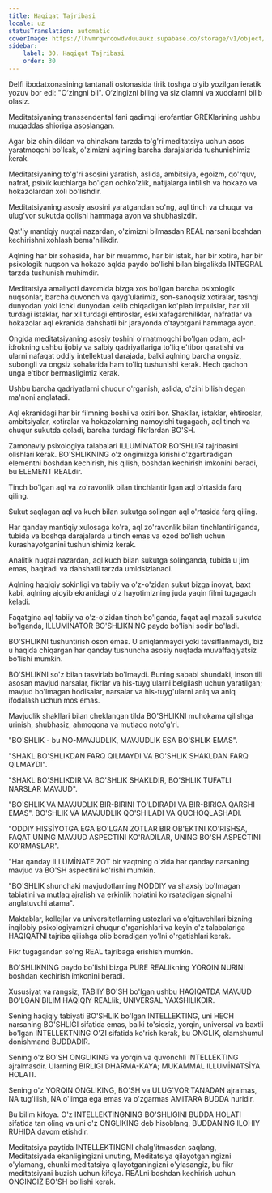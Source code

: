 ```yaml
---
title: Haqiqat Tajribasi
locale: uz
statusTranslation: automatic
coverImage: https://lhvmrqwrcowdvduuaukz.supabase.co/storage/v1/object/public/strapi-uploads/small_cover-educacion-fundamental.webp-2d51a7828a2b1309555be27f7e2a61a0.webp
sidebar:
    label: 30. Haqiqat Tajribasi
    order: 30
---
```

Delfi ibodatxonasining tantanali ostonasida tirik toshga oʻyib yozilgan ieratik yozuv bor edi: "Oʻzingni bil". Oʻzingizni biling va siz olamni va xudolarni bilib olasiz.

Meditatsiyaning transsendental fani qadimgi ierofantlar GREKlarining ushbu muqaddas shioriga asoslangan.

Agar biz chin dildan va chinakam tarzda to'g'ri meditatsiya uchun asos yaratmoqchi bo'lsak, o'zimizni aqlning barcha darajalarida tushunishimiz kerak.

Meditatsiyaning to'g'ri asosini yaratish, aslida, ambitsiya, egoizm, qo'rquv, nafrat, psixik kuchlarga bo'lgan ochko'zlik, natijalarga intilish va hokazo va hokazolardan xoli bo'lishdir.

Meditatsiyaning asosiy asosini yaratgandan so'ng, aql tinch va chuqur va ulug'vor sukutda qolishi hammaga ayon va shubhasizdir.

Qat'iy mantiqiy nuqtai nazardan, o'zimizni bilmasdan REAL narsani boshdan kechirishni xohlash bema'nilikdir.

Aqlning har bir sohasida, har bir muammo, har bir istak, har bir xotira, har bir psixologik nuqson va hokazo aqlda paydo bo'lishi bilan birgalikda INTEGRAL tarzda tushunish muhimdir.

Meditatsiya amaliyoti davomida bizga xos bo'lgan barcha psixologik nuqsonlar, barcha quvonch va qayg'ularimiz, son-sanoqsiz xotiralar, tashqi dunyodan yoki ichki dunyodan kelib chiqadigan ko'plab impulslar, har xil turdagi istaklar, har xil turdagi ehtiroslar, eski xafagarchiliklar, nafratlar va hokazolar aql ekranida dahshatli bir jarayonda o'tayotgani hammaga ayon.

Ongida meditatsiyaning asosiy toshini o'rnatmoqchi bo'lgan odam, aql-idrokning ushbu ijobiy va salbiy qadriyatlariga to'liq e'tibor qaratishi va ularni nafaqat oddiy intellektual darajada, balki aqlning barcha ongsiz, subongli va ongsiz sohalarida ham to'liq tushunishi kerak. Hech qachon unga e'tibor bermasligimiz kerak.

Ushbu barcha qadriyatlarni chuqur o'rganish, aslida, o'zini bilish degan ma'noni anglatadi.

Aql ekranidagi har bir filmning boshi va oxiri bor. Shakllar, istaklar, ehtiroslar, ambitsiyalar, xotiralar va hokazolarning namoyishi tugagach, aql tinch va chuqur sukutda qoladi, barcha turdagi fikrlardan BO'SH.

Zamonaviy psixologiya talabalari ILLUMİNATOR BO'SHLIGI tajribasini olishlari kerak. BO'SHLIKNING o'z ongimizga kirishi o'zgartiradigan elementni boshdan kechirish, his qilish, boshdan kechirish imkonini beradi, bu ELEMENT REALdir.

Tinch bo'lgan aql va zo'ravonlik bilan tinchlantirilgan aql o'rtasida farq qiling.

Sukut saqlagan aql va kuch bilan sukutga solingan aql o'rtasida farq qiling.

Har qanday mantiqiy xulosaga ko'ra, aql zo'ravonlik bilan tinchlantirilganda, tubida va boshqa darajalarda u tinch emas va ozod bo'lish uchun kurashayotganini tushunishimiz kerak.

Analitik nuqtai nazardan, aql kuch bilan sukutga solinganda, tubida u jim emas, baqiradi va dahshatli tarzda umidsizlanadi.

Aqlning haqiqiy sokinligi va tabiiy va o'z-o'zidan sukut bizga inoyat, baxt kabi, aqlning ajoyib ekranidagi o'z hayotimizning juda yaqin filmi tugagach keladi.

Faqatgina aql tabiiy va o'z-o'zidan tinch bo'lganda, faqat aql mazali sukutda bo'lganda, ILLUMİNATOR BO'SHLIKNING paydo bo'lishi sodir bo'ladi.

BO'SHLIKNI tushuntirish oson emas. U aniqlanmaydi yoki tavsiflanmaydi, biz u haqida chiqargan har qanday tushuncha asosiy nuqtada muvaffaqiyatsiz bo'lishi mumkin.

BO'SHLIKNI so'z bilan tasvirlab bo'lmaydi. Buning sababi shundaki, inson tili asosan mavjud narsalar, fikrlar va his-tuyg'ularni belgilash uchun yaratilgan; mavjud bo'lmagan hodisalar, narsalar va his-tuyg'ularni aniq va aniq ifodalash uchun mos emas.

Mavjudlik shakllari bilan cheklangan tilda BO'SHLIKNI muhokama qilishga urinish, shubhasiz, ahmoqona va mutlaqo noto'g'ri.

"BO'SHLIK - bu NO-MAVJUDLIK, MAVJUDLIK ESA BO'SHLIK EMAS".

"SHAKL BO'SHLIKDAN FARQ QILMAYDI VA BO'SHLIK SHAKLDAN FARQ QILMAYDI".

"SHAKL BO'SHLIKDIR VA BO'SHLIK SHAKLDIR, BO'SHLIK TUFATLI NARSLAR MAVJUD".

"BO'SHLIK VA MAVJUDLIK BIR-BIRINI TO'LDIRADI VA BIR-BIRIGA QARSHI EMAS". BO'SHLIK VA MAVJUDLIK QO'SHILADI VA QUCHOQLASHADI.

"ODDIY HISSİYOTGA EGA BO'LGAN ZOTLAR BIR OB'EKTNI KO'RISHSA, FAQAT UNING MAVJUD ASPECTINI KO'RADILAR, UNING BO'SH ASPECTINI KO'RMASLAR".

"Har qanday ILLUMİNATE ZOT bir vaqtning o'zida har qanday narsaning mavjud va BO'SH aspectini ko'rishi mumkin.

"BO'SHLIK shunchaki mavjudotlarning NODDIY va shaxsiy bo'lmagan tabiatini va mutlaq ajralish va erkinlik holatini ko'rsatadigan signalni anglatuvchi atama".

Maktablar, kollejlar va universitetlarning ustozlari va o'qituvchilari bizning inqilobiy psixologiyamizni chuqur o'rganishlari va keyin o'z talabalariga HAQIQATNI tajriba qilishga olib boradigan yo'lni o'rgatishlari kerak.

Fikr tugagandan so'ng REAL tajribaga erishish mumkin.

BO'SHLIKNING paydo bo'lishi bizga PURE REALlikning YORQIN NURINI boshdan kechirish imkonini beradi.

Xususiyat va rangsiz, TABIIY BO'SH bo'lgan ushbu HAQIQATDA MAVJUD BO'LGAN BILIM HAQIQIY REALlik, UNIVERSAL YAXSHILIKDIR.

Sening haqiqiy tabiyati BO'SHLIK bo'lgan INTELLEKTING, uni HECH narsaning BO'SHLIGI sifatida emas, balki to'siqsiz, yorqin, universal va baxtli bo'lgan INTELLEKTNING O'ZI sifatida ko'rish kerak, bu ONGLIK, olamshumul donishmand BUDDADIR.

Sening o'z BO'SH ONGLIKING va yorqin va quvonchli INTELLEKTING ajralmasdir. Ularning BIRLIGI DHARMA-KAYA; MUKAMMAL ILLUMİNATSİYA HOLATI.

Sening o'z YORQIN ONGLIKING, BO'SH va ULUG'VOR TANADAN ajralmas, NA tug'ilish, NA o'limga ega emas va o'zgarmas AMITARA BUDDA nuridir.

Bu bilim kifoya. O'z INTELLEKTINGNING BO'SHLIGINI BUDDA HOLATI sifatida tan oling va uni o'z ONGLIKING deb hisoblang, BUDDANING ILOHIY RUHIDA davom etishdir.

Meditatsiya paytida INTELLEKTINGNI chalg'itmasdan saqlang, Meditatsiyada ekanligingizni unuting, Meditatsiya qilayotganingizni o'ylamang, chunki meditatsiya qilayotganingizni o'ylasangiz, bu fikr meditatsiyani buzish uchun kifoya. REALni boshdan kechirish uchun ONGINGIZ BO'SH bo'lishi kerak.

